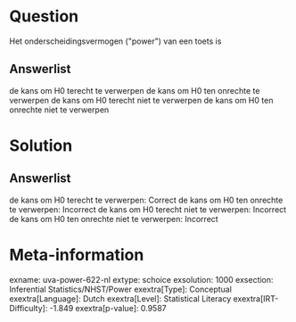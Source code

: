 Question
========

Het onderscheidingsvermogen (\"power\") van een toets is

Answerlist
----------

de kans om H0 terecht te verwerpen
de kans om H0 ten onrechte te verwerpen
de kans om H0 terecht niet te verwerpen
de kans om H0 ten onrechte niet te verwerpen

Solution
========

Answerlist
----------

de kans om H0 terecht te verwerpen: Correct
de kans om H0 ten onrechte te verwerpen: Incorrect
de kans om H0 terecht niet te verwerpen: Incorrect
de kans om H0 ten onrechte niet te verwerpen: Incorrect

Meta-information
================
exname: uva-power-622-nl
extype: schoice
exsolution: 1000
exsection: Inferential Statistics/NHST/Power
exextra[Type]: Conceptual
exextra[Language]: Dutch
exextra[Level]: Statistical Literacy
exextra[IRT-Difficulty]: -1.849
exextra[p-value]: 0.9587
